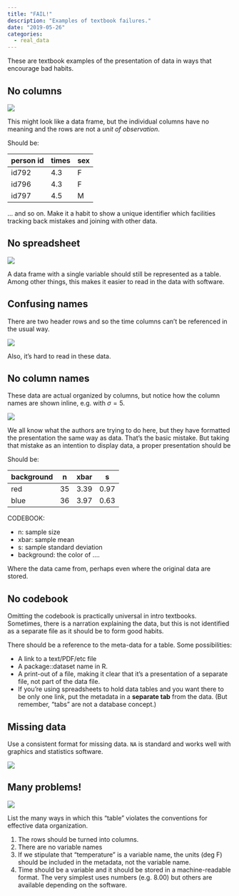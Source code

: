 ```yaml
---
title: "FAIL!"
description: "Examples of textbook failures."
date: "2019-05-26"
categories:
  - real_data
---
```


These are textbook examples of the presentation of data in ways that encourage bad habits.


## No columns {#no-columns}


![](/img/data-images/no-columns-2.png)

This might look like a data frame, but the individual columns have no meaning and  the rows are not a *unit of observation*. 

Should be:

person id | times | sex
----------|-------|-----
id792     | 4.3   | F
id796     | 4.3   | F
id797     | 4.5   | M

... and so on. Make it a habit to show a unique identifier which facilities tracking back mistakes and joining with other data.

## No spreadsheet {#no-spreadsheet}

![](/img/data-images/no-columns.png)

A data frame with a single variable should still be represented as a table. Among other things, this makes it easier to read in the data with software.


## Confusing names {#variable-names}

There are two header rows and so the time columns can't be referenced in the usual way. 

![](/img/data-images/missing-data.png)

Also, it's hard to read in these data.


## No column names {#no-column-names}

These data are actual organized by columns, but notice how the column names are shown inline, e.g. with $\sigma = 5$.

![](/img/data-images/no-column-names.png)

We all know what the authors are trying to do here, but they have formatted the presentation the same way as data. That's the basic mistake. But taking that mistake as an intention to display data, a proper presentation should be

Should be:

background | n | xbar | s
|-----------|---|------|------|
red  | 35 | 3.39 | 0.97
blue | 36 | 3.97 | 0.63

CODEBOOK:

- n: sample size
- xbar: sample mean
- s: sample standard deviation
- background: the color of ....

Where the data came from, perhaps even where the original data are stored.

## No codebook {#no-codebook}

Omitting the codebook is practically universal in  intro textbooks. Sometimes, there is a narration  explaining the data, but this is not identified as a separate file as it should be to form good habits.

There should be a reference to the meta-data for a table. Some possibilities:

- A link to a text/PDF/etc file
- A package::dataset name in R. 
- A print-out of a file, making it clear that it's a presentation  of a separate file, not part of the data file.
- If you're using spreadsheets to hold data tables and you want there to be only one link, put the metadata in a **separate tab** from the data. (But remember, "tabs" are not a database concept.)


## Missing data {#missing-data}

Use a consistent format for missing data. `NA` is standard and works well with graphics and statistics software.

![](/img/data-images/missing-data.png)

## Many problems!

![](/img/data-images/many-problems.png)

List the many ways in which this "table" violates the conventions for effective data organization.

1. <span class="answer">The rows should be turned into columns.</span>
2. <span class="answer">There are no variable names</span>
3. <span class="answer">If we stipulate that "temperature" is a variable name, the units  (deg F) should be included in the metadata, not the variable name.</span>
4. <span class="answer">Time should be a variable and it should be stored in a machine-readable format. The very simplest uses numbers (e.g. 8.00) but others are available depending on the software.</span>




